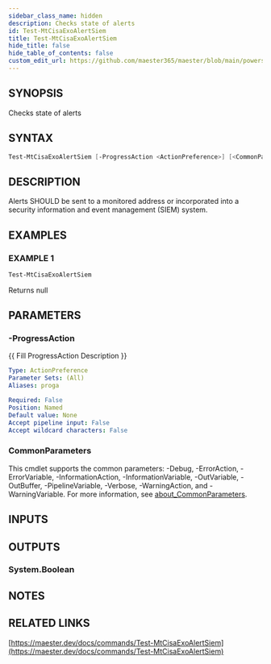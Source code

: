 ```yaml
---
sidebar_class_name: hidden
description: Checks state of alerts
id: Test-MtCisaExoAlertSiem
title: Test-MtCisaExoAlertSiem
hide_title: false
hide_table_of_contents: false
custom_edit_url: https://github.com/maester365/maester/blob/main/powershell/public/Test-MtCisaExoAlertSiem.ps1
---
```


## SYNOPSIS

Checks state of alerts

## SYNTAX

```powershell
Test-MtCisaExoAlertSiem [-ProgressAction <ActionPreference>] [<CommonParameters>]
```

## DESCRIPTION

Alerts SHOULD be sent to a monitored address or incorporated into a security information and event management (SIEM) system.

## EXAMPLES

### EXAMPLE 1

```powershell
Test-MtCisaExoAlertSiem
```

Returns null

## PARAMETERS

### -ProgressAction

\{\{ Fill ProgressAction Description \}\}

```yaml
Type: ActionPreference
Parameter Sets: (All)
Aliases: proga

Required: False
Position: Named
Default value: None
Accept pipeline input: False
Accept wildcard characters: False
```

### CommonParameters

This cmdlet supports the common parameters: -Debug, -ErrorAction, -ErrorVariable, -InformationAction, -InformationVariable, -OutVariable, -OutBuffer, -PipelineVariable, -Verbose, -WarningAction, and -WarningVariable. For more information, see [about_CommonParameters](http://go.microsoft.com/fwlink/?LinkID=113216).

## INPUTS

## OUTPUTS

### System.Boolean

## NOTES

## RELATED LINKS

[https://maester.dev/docs/commands/Test-MtCisaExoAlertSiem](https://maester.dev/docs/commands/Test-MtCisaExoAlertSiem)
